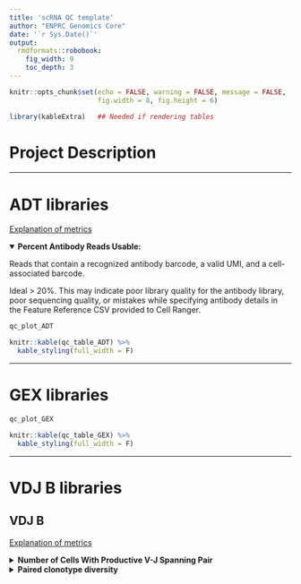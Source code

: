 ```yaml
---
title: 'scRNA QC template'
author: "ENPRC Genomics Core"
date: '`r Sys.Date()`'
output: 
  rmdformats::robobook:
    fig_width: 9
    toc_depth: 3
---
```


```r
knitr::opts_chunk$set(echo = FALSE, warning = FALSE, message = FALSE,
                      fig.width = 8, fig.height = 6) 

library(kableExtra)   ## Needed if rendering tables
```

<!-- This file will not execute by itself. It should be called within the  -->
<!-- runfile to render the final report. You can arrange figures, add explanations, -->
<!-- and do other aesthetic tweaks here. -->

```{=html}
<style type="text/css">
.book .book-body .page-inner {
  max-width: 3200px;
  margin-left: auto;
  margin-right: auto;
}
details > summary {
  display: list-item;
}
</style>
```

# Project Description

***

# ADT libraries

[Explanation of metrics](https://support.10xgenomics.com/single-cell-gene-expression/software/pipelines/latest/output/antibody-metrics)

<details open><summary>**Percent Antibody Reads Usable:**</summary>

Reads that contain a recognized antibody barcode, a valid UMI, and a cell-associated barcode.

Ideal > 20%. This may indicate poor library quality for the antibody library, poor sequencing quality, or mistakes while specifying antibody details in the Feature Reference CSV provided to Cell Ranger.

</details>

```r
qc_plot_ADT
```

```r
knitr::kable(qc_table_ADT) %>%
  kable_styling(full_width = F)
```

***

# GEX libraries

```r
qc_plot_GEX
```

```r
knitr::kable(qc_table_GEX) %>%
  kable_styling(full_width = F)
```

***

# VDJ B libraries

## VDJ B

[Explanation of metrics](https://support.10xgenomics.com/single-cell-vdj/software/pipelines/latest/output/metrics)

<details><summary>**Number of Cells With Productive V-J Spanning Pair**</summary>

[Productive Contigs](https://support.10xgenomics.com/single-cell-vdj/software/pipelines/latest/algorithms/annotation#productive)

A contig is termed productive if the following conditions are met:

* **Full length requirement:** The contig matches the initial part of a V gene. The contig continues on, ultimately matching the terminal part of a J gene.

* **Start requirement:** The initial part of the V matches a start codon on the contig. Note that in the human and mouse reference sequences supplied by 10x Genomics, every V segment begins with a start codon.

* **Nonstop requirement:** There is no stop codon between the V start and the J stop.

* **In-frame requirement:** The J stop minus the V start equals one mod three. This just says that the codons on the V and J segments are in frame.

* **CDR3 requirement:** There is an annotated CDR3 sequence.

* **Structure requirement:** Let VJ denote the sum of the lengths of the V and J segments. Let len denote the J stop minus the V start, measured on the contig. Then VJ - len lies between -25 and +25, except for IGH, which must be between -55 and +25. This condition is imposed to preclude anomalous structure changes that are unlikely to correspond to functional proteins.
</details>

<details><summary>**Paired clonotype diversity**</summary>

Effective diversity of the paired clonotypes, computed as the Inverse Simpson Index of the clonotype frequencies. A value of 1 indicates a minimally diverse sample - only one distinct clonotype was detected. A value equal to the estimated number of cells indicates a maximally diverse sample.

</details>
